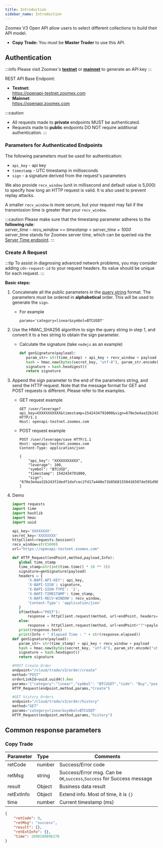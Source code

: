 ```yaml
---
title: Introduction
sidebar_name: Introduction
---
```


Zoomex V3 Open API allow users to select different collections to build their API model.

<!--
- **Derivatives - contract:** You could trade _USDT Perpetual_, _Inverse Perpetual_ with `contract/v3` endpoints.
-->
- **Copy Trade:** You must be **Master Trader** to use this API.


## Authentication

:::info
Please visit Zoomex's <a href="https://testnet.zoomex.com/en-US/user-center/api-manage"> <b>testnet</b></a> or <a href="https://www.zoomex.com/en-US/user-center/api-manage"> <b>mainnet</b></a> to generate an API key
:::

REST API Base Endpoint:
- **Testnet:**<br/>
https://openapi-testnet.zoomex.com
- **Mainnet**:<br/>
https://openapi.zoomex.com

:::caution
* All requests made to **private** endpoints MUST be authenticated.
* Requests made to **public** endpoints DO NOT require additional authentication.
:::

### Parameters for Authenticated Endpoints

The following parameters must be used for authentication:

* `api_key` - api key
* `timestamp` - UTC timestamp in milliseconds
* `sign` - a signature derived from the request's parameters<br/>

We also provide `recv_window` (unit in millisecond and default value is 5,000) to specify how long an HTTP request is valid. It is also used to prevent replay attacks.

A smaller `recv_window` is more secure, but your request may fail if the transmission time is greater than your `recv_window`.

:::caution
Please make sure that the timestamp parameter adheres to the **following rule**:<br/>
_server_time - recv_window <= timestamp < server_time + 1000_<br/>
server_time stands for Zoomex server time, which can be queried via the [Server Time endpoint](../v3/market/time#).
:::

### Create A Request

:::tip
To assist in diagnosing advanced network problems, you may consider adding `cdn-request-id` to your request headers. Its value should be unique for each request.
:::

**Basic steps:**

1. Concatenate all the public parameters in the [query string](https://en.wikipedia.org/wiki/Query_string) format. The parameters must be ordered in **alphabetical** order. This will be used to generate the `sign`.

   - For example

     ``` shell
     params='category=linear&symbol=BTCUSDT'
     ```

2. Use the HMAC_SHA256 algorithm to sign the query string in step 1, and convert it to a hex string to obtain the sign parameter.

   - Calculate the signature (take `nodejs` as an example)

     ``` python
     def genSignature(payload):
        param_str= str(time_stamp) + api_key + recv_window + payload
        hash = hmac.new(bytes(secret_key, "utf-8"), param_str.encode("utf-8"),hashlib.sha256)
        signature = hash.hexdigest()
        return signature
     ```

3. Append the sign parameter to the end of the parameters string, and send the HTTP request. Note that the message format for GET and POST requests is different. Please refer to the examples.

   - GET request example

     ``` shell
     GET /user/leverage?api_key=XXXXXXXXXXX&timestamp=1542434791000&sign=670e3e4aa32b243f2dedf1dafcec2fd17a440e71b05681550416507de591d908 HTTP/1.1
     Host: openapi-testnet.zoomex.com
     ```

   - POST request example

     ``` shell
     POST /user/leverage/save HTTP/1.1
     Host: openapi-testnet.zoomex.com
     Content-Type: application/json
     
     {
         "api_key": "XXXXXXXXXXX",
         "leverage": 100,
         "symbol": "BTCUSD",
         "timestamp": 1542434791000,
         "sign": "670e3e4aa32b243f2dedf1dafcec2fd17a440e71b05681550416507de591d908"
     }
     ```
4. Demo
     ``` python
     import requests
    import time
    import hashlib
    import hmac
    import uuid

    api_key='XXXXXXXX'
    secret_key='XXXXXXXX'
    httpClient=requests.Session()
    recv_window=str(5000)
    url="https://openapi-testnet.zoomex.com"

    def HTTP_Request(endPoint,method,payload,Info):
        global time_stamp
        time_stamp=str(int(time.time() * 10 ** 3))
        signature=genSignature(payload)
        headers = {
            'X-BAPI-API-KEY': api_key,
            'X-BAPI-SIGN': signature,
            'X-BAPI-SIGN-TYPE': '2',
            'X-BAPI-TIMESTAMP': time_stamp,
            'X-BAPI-RECV-WINDOW': recv_window,
            'Content-Type': 'application/json'
        }
        if(method=="POST"):
            response = httpClient.request(method, url+endPoint, headers=headers, data=payload)
        else:
            response = httpClient.request(method, url+endPoint+"?"+payload, headers=headers)
        print(response.text)
        print(Info + " Elapsed Time : " + str(response.elapsed))
    def genSignature(payload):
        param_str= str(time_stamp) + api_key + recv_window + payload
        hash = hmac.new(bytes(secret_key, "utf-8"), param_str.encode("utf-8"),hashlib.sha256)
        signature = hash.hexdigest()
        return signature

    #POST Create Order
    endpoint="/cloud/trade/v3/order/create"
    method="POST"
    orderLinkId=uuid.uuid4().hex
    params='{"category":"linear","symbol": "BTCUSDT","side": "Buy","positionIdx": 0,"orderType": "Market","qty": "0.001","price": "","timeInForce": "GTC","orderLinkId": "' + orderLinkId + '"}'
    HTTP_Request(endpoint,method,params,"Create")

    #GET history Orders
    endpoint="/cloud/trade/v3/order/history"
    method="GET"
    params='category=linear&symbol=BTCUSDT'
    HTTP_Request(endpoint,method,params,"history")
    ```

## Common response parameters

### Copy Trade

| Parameter | Type | Comments|
|:----- |:-----|----- |
|retCode |number |Success/Error code |
|retMsg |string |Success/Error msg. Can be `OK`,`success`,`Success` for Success message|
|result |Object |Business data result|
|retExtInfo |Object |Extend info. Most of time, it is `{}`|
|time |number |Current timestamp (ms)|

``` json
{
    "retCode": 0,
    "retMsg": "success",
    "result": {},
    "retExtInfo": {},
    "time": 1690180896378
}
```
